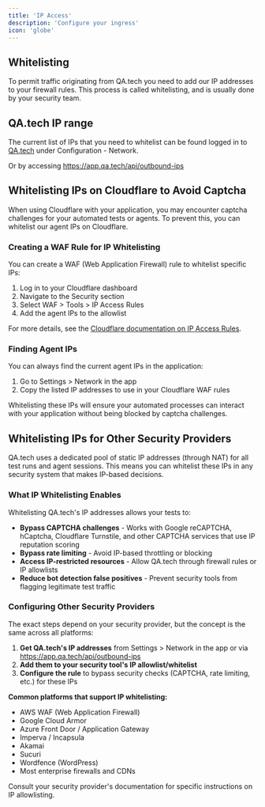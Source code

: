 ```yaml
---
title: 'IP Access'
description: 'Configure your ingress'
icon: 'globe'
---
```


## Whitelisting

To permit traffic originating from QA.tech you need to add our IP addresses to your firewall rules. This process is called whitelisting, and is usually done by your security team.

## QA.tech IP range

The current list of IPs that you need to whitelist can be found logged in to [QA.tech](https://app.qa.tech) under Configuration - Network.

Or by accessing https://app.qa.tech/api/outbound-ips

## Whitelisting IPs on Cloudflare to Avoid Captcha

When using Cloudflare with your application, you may encounter captcha challenges for your automated tests or agents. To prevent this, you can whitelist our agent IPs on Cloudflare.

### Creating a WAF Rule for IP Whitelisting

You can create a WAF (Web Application Firewall) rule to whitelist specific IPs:

1. Log in to your Cloudflare dashboard
2. Navigate to the Security section
3. Select WAF > Tools > IP Access Rules
4. Add the agent IPs to the allowlist

For more details, see the [Cloudflare documentation on IP Access Rules](https://developers.cloudflare.com/waf/tools/ip-access-rules/).

### Finding Agent IPs

You can always find the current agent IPs in the application:

1. Go to Settings > Network in the app
2. Copy the listed IP addresses to use in your Cloudflare WAF rules

Whitelisting these IPs will ensure your automated processes can interact with your application without being blocked by captcha challenges.

## Whitelisting IPs for Other Security Providers

QA.tech uses a dedicated pool of static IP addresses (through NAT) for all test runs and agent sessions. This means you can whitelist these IPs in any security system that makes IP-based decisions.

### What IP Whitelisting Enables

Whitelisting QA.tech's IP addresses allows your tests to:

- **Bypass CAPTCHA challenges** - Works with Google reCAPTCHA, hCaptcha, Cloudflare Turnstile, and other CAPTCHA services that use IP reputation scoring
- **Bypass rate limiting** - Avoid IP-based throttling or blocking
- **Access IP-restricted resources** - Allow QA.tech through firewall rules or IP allowlists
- **Reduce bot detection false positives** - Prevent security tools from flagging legitimate test traffic

### Configuring Other Security Providers

The exact steps depend on your security provider, but the concept is the same across all platforms:

1. **Get QA.tech's IP addresses** from Settings > Network in the app or via https://app.qa.tech/api/outbound-ips
2. **Add them to your security tool's IP allowlist/whitelist** 
3. **Configure the rule** to bypass security checks (CAPTCHA, rate limiting, etc.) for these IPs

**Common platforms that support IP whitelisting:**
- AWS WAF (Web Application Firewall)
- Google Cloud Armor
- Azure Front Door / Application Gateway
- Imperva / Incapsula
- Akamai
- Sucuri
- Wordfence (WordPress)
- Most enterprise firewalls and CDNs

Consult your security provider's documentation for specific instructions on IP allowlisting.

